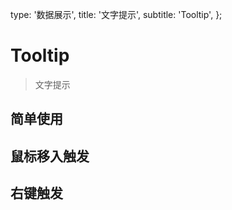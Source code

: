   type: '数据展示',
  title: '文字提示',
  subtitle: 'Tooltip',
};

# Tooltip

> 文字提示


## 简单使用

<Snapshot path="tooltip/examples/default" lang="tsx" />

## 鼠标移入触发

<Snapshot path="tooltip/examples/hover" lang="tsx" />

## 右键触发

<Snapshot path="tooltip/examples/contextMenu" lang="tsx" />


<MBox text={api} />
